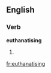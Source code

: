 
==English==

===Verb===
'''euthanatising'''

# {{present participle of|[[euthanatise]]}}

[[fr:euthanatising]]